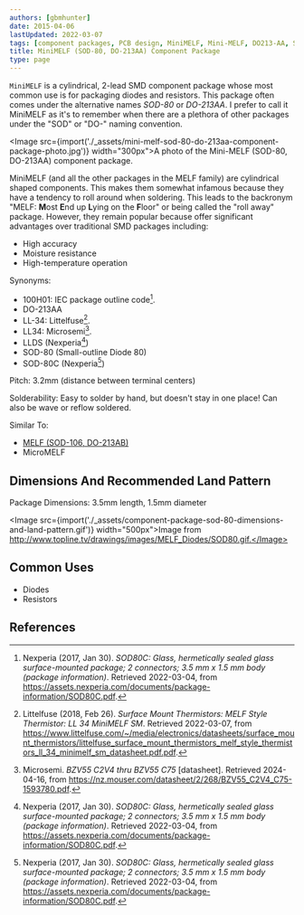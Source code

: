 ```yaml
---
authors: [gbmhunter]
date: 2015-04-06
lastUpdated: 2022-03-07
tags: [component packages, PCB design, MiniMELF, Mini-MELF, DO213-AA, SOD-80, LL-34, LLDS, roll away package]
title: MiniMELF (SOD-80, DO-213AA) Component Package
type: page
---
```


`MiniMELF` is a cylindrical, 2-lead SMD component package whose most common use is for packaging diodes and resistors. This package often comes under the alternative names _SOD-80_ or _DO-213AA_. I prefer to call it MiniMELF as it's to remember when there are a plethora of other packages under the "SOD" or "DO-" naming convention.

<Image src={import('./_assets/mini-melf-sod-80-do-213aa-component-package-photo.jpg')} width="300px">A photo of the Mini-MELF (SOD-80, DO-213AA) component package.</Image>

MiniMELF (and all the other packages in the MELF family) are cylindrical shaped components. This makes them somewhat infamous because they have a tendency to roll around when soldering. This leads to the backronym "MELF: **M**ost **E**nd up **L**ying on the **F**loor" or being called the "roll away" package. However, they remain popular because offer significant advantages over traditional SMD packages including:

* High accuracy
* Moisture resistance
* High-temperature operation

Synonyms:

* 100H01: IEC package outline code[^bib-nexperia-sod80c-package-info].
* DO-213AA
* LL-34: Littelfuse[^bib-littelfuse-ll-34-thermistors-ds].
* LL34: Microsemi[^microsemi-bzv55-ds].
* LLDS (Nexperia[^bib-nexperia-sod80c-package-info])
* SOD-80 (Small-outline Diode 80)
* SOD-80C (Nexperia[^bib-nexperia-sod80c-package-info])

Pitch: 3.2mm (distance between terminal centers)

Solderability: Easy to solder by hand, but doesn't stay in one place! Can also be wave or reflow soldered.

Similar To:

* [MELF (SOD-106, DO-213AB)](/pcb-design/component-packages/melf-component-package)
* MicroMELF

## Dimensions And Recommended Land Pattern

Package Dimensions: 3.5mm length, 1.5mm diameter

<Image src={import('./_assets/component-package-sod-80-dimensions-and-land-pattern.gif')} width="500px">Image from http://www.topline.tv/drawings/images/MELF_Diodes/SOD80.gif.</Image>

## Common Uses

* Diodes
* Resistors

## References

[^bib-nexperia-sod80c-package-info]:  Nexperia (2017, Jan 30). _SOD80C: Glass, hermetically sealed glass surface-mounted package; 2 connectors; 3.5 mm x 1.5 mm body (package information)_. Retrieved 2022-03-04, from https://assets.nexperia.com/documents/package-information/SOD80C.pdf.
[^bib-littelfuse-ll-34-thermistors-ds]:  Littelfuse (2018, Feb 26). _Surface Mount Thermistors: MELF Style Thermistor: LL 34 MiniMELF SM_. Retrieved 2022-03-07, from https://www.littelfuse.com/~/media/electronics/datasheets/surface_mount_thermistors/littelfuse_surface_mount_thermistors_melf_style_thermistors_ll_34_minimelf_sm_datasheet.pdf.pdf.
[^microsemi-bzv55-ds]: Microsemi. _BZV55 C2V4 thru BZV55 C75_ [datasheet]. Retrieved 2024-04-16, from https://nz.mouser.com/datasheet/2/268/BZV55_C2V4_C75-1593780.pdf.
